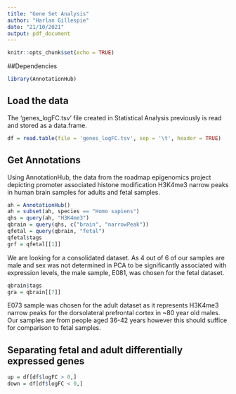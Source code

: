 ```yaml
---
title: "Gene Set Analysis"
author: "Harlan Gillespie"
date: "21/10/2021"
output: pdf_document
---
```


```r
knitr::opts_chunk$set(echo = TRUE)
```

##Dependencies

```r
library(AnnotationHub)
```


## Load the data

The 'genes_logFC.tsv' file created in Statistical Analysis previously is read and stored as a data.frame.

```r
df = read.table(file = 'genes_logFC.tsv', sep = '\t', header = TRUE)
```

## Get Annotations

Using AnnotationHub, the data from the roadmap epigenomics project depicting promoter associated histone modification H3K4me3 narrow peaks in human brain samples for adults and fetal samples.
```r
ah = AnnotationHub()
ah = subset(ah, species == "Homo sapiens")
qhs = query(ah, "H3K4me3")
qbrain = query(qhs, c("brain", "narrowPeak"))
qfetal = query(qbrain, "fetal")
qfetal$tags
grf = qfetal[[1]]
```

We are looking for a consolidated dataset. As 4 out of 6 of our samples are male and sex was not determined in PCA to be significantly associated with expression levels, the male sample, E081, was chosen for the fetal dataset.

```r
qbrain$tags
gra = qbrain[[7]]
```

E073 sample was chosen for the adult dataset as it represents H3K4me3 narrow peaks for the dorsolateral prefrontal cortex in ~80 year old males. Our samples are from people aged 36-42 years however this should suffice for comparison to fetal samples.

## Separating fetal and adult differentially expressed genes

```r
up = df[df$logFC > 0,]
down = df[df$logFC < 0,]
```







